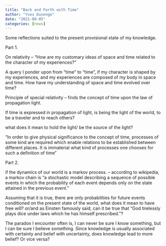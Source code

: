 ```yaml
---
title: "Back and Forth with Time"
author: "Yves Dusenge"
date: "2021-09-05"
categories: [news]
---
```


Some reflections suited to the present provisional state of my knowledge.

Part 1.

On relativity – “How are my customary ideas of space and time related to the character of my experiences?”

A query I ponder upon from “time” to “time”, if my character is shaped by my experiences, and my experiences are composed of my body in space and time. How have my understanding of space and time evolved over time?

Principle of special relativity – finds the concept of time upon the law of propagation light.

If time is expressed in propagation of light, is being the light of the world, to be a traveler and to reach others?

what does it mean to hold the light/ be the source of the light?

“In order to give physical significance to the concept of time, processes of some kind are required which enable relations to be established between different places. It is immaterial what kind of processes one chooses for such a definition of time”

Part 2.

if the dynamics of our world is a markov process. – according to wikipedia, a markov chain is “a stochastic model describing a sequence of possible events in which the probability of each event depends only on the state attained in the previous event.”

Assuming that it is true, there are only probabilities for future events conditioned on the present state of the world, what does it mean to have free will? or/and as Einsten famously said, can it be true that “God tirelessly plays dice under laws which he has himself prescribed.”?

The paradox I encounter often is, I can never be sure I know something, but I can be sure I believe something. Since knowledge is usually associated with certainty and belief with uncertainty, does knowledge lead to more belief? Or vice versa?